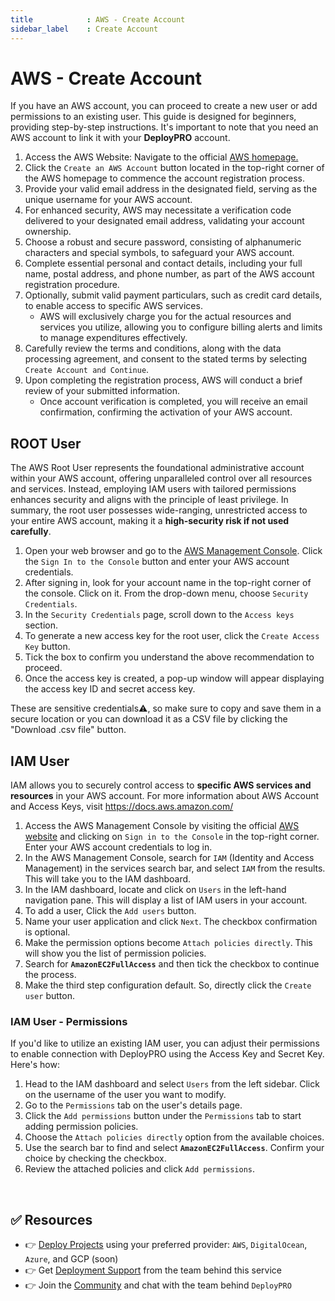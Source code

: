 ```yaml
---
title            : AWS - Create Account
sidebar_label    : Create Account
---
```


# AWS - Create Account

If you have an AWS account, you can proceed to create a new user or add permissions to an existing user. This guide is designed for beginners, providing step-by-step instructions. It's important to note that you need an AWS account to link it with your **DeployPRO** account. 

1. Access the AWS Website: Navigate to the official [AWS homepage.](https://aws.amazon.com/)
2. Click the `Create an AWS Account` button located in the top-right corner of the AWS homepage to commence the account registration process.
3. Provide your valid email address in the designated field, serving as the unique username for your AWS account.
4. For enhanced security, AWS may necessitate a verification code delivered to your designated email address, validating your account ownership. 
5. Choose a robust and secure password, consisting of alphanumeric characters and special symbols, to safeguard your AWS account.
6. Complete essential personal and contact details, including your full name, postal address, and phone number, as part of the AWS account registration procedure.
7. Optionally, submit valid payment particulars, such as credit card details, to enable access to specific AWS services. 
    - AWS will exclusively charge you for the actual resources and services you utilize, allowing you to configure billing alerts and limits to manage expenditures effectively.
8. Carefully review the terms and conditions, along with the data processing agreement, and consent to the stated terms by selecting `Create Account and Continue`.
9. Upon completing the registration process, AWS will conduct a brief review of your submitted information. 
    - Once account verification is completed, you will receive an email confirmation, confirming the activation of your AWS account.

## ROOT User 

The AWS Root User represents the foundational administrative account within your AWS account, offering unparalleled control over all resources and services. Instead, employing IAM users with tailored permissions enhances security and aligns with the principle of least privilege. In summary, the root user possesses wide-ranging, unrestricted access to your entire AWS account, making it a **high-security risk if not used carefully**. 

1. Open your web browser and go to the [AWS Management Console](https://aws.amazon.com/console/). Click the `Sign In to the Console` button and enter your AWS account credentials.
2. After signing in, look for your account name in the top-right corner of the console. Click on it. From the drop-down menu, choose `Security Credentials`.
3. In the `Security Credentials` page, scroll down to the `Access keys` section.
4. To generate a new access key for the root user, click the `Create Access Key` button.
5. Tick the box to confirm you understand the above recommendation to proceed.
6. Once the access key is created, a pop-up window will appear displaying the access key ID and secret access key.

These are sensitive credentials⚠️, so make sure to copy and save them in a secure location or you can download it as a CSV file by clicking the "Download .csv file" button.

## IAM User 

IAM allows you to securely control access to **specific AWS services and resources** in your AWS account. For more information about AWS Account and Access Keys, visit https://docs.aws.amazon.com/

1. Access the AWS Management Console by visiting the official [AWS website](https://aws.amazon.com/) and clicking on `Sign in to the Console` in the top-right corner. Enter your AWS account credentials to log in.
2. In the AWS Management Console, search for `IAM` (Identity and Access Management) in the services search bar, and select `IAM` from the results. This will take you to the IAM dashboard. 
3. In the IAM dashboard, locate and click on `Users` in the left-hand navigation pane. This will display a list of IAM users in your account.
4. To add a user, Click the `Add users` button.
5. Name your user application and click `Next`. The checkbox confirmation is optional.
6. Make the permission options become `Attach policies directly`. This will show you the list of permission policies. 
7. Search for **`AmazonEC2FullAccess`** and then tick the checkbox to continue the process.
8. Make the third step configuration default. So, directly click the `Create user` button.

### IAM User - Permissions 

If you'd like to utilize an existing IAM user, you can adjust their permissions to enable connection with DeployPRO using the Access Key and Secret Key. Here's how:

1. Head to the IAM dashboard and select `Users` from the left sidebar. Click on the username of the user you want to modify.
2. Go to the `Permissions` tab on the user's details page.
3. Click the `Add permissions` button under the `Permissions` tab to start adding permission policies.
4. Choose the `Attach policies directly` option from the available choices.
5. Use the search bar to find and select **`AmazonEC2FullAccess`**. Confirm your choice by checking the checkbox.
6. Review the attached policies and click `Add permissions`.

<br />

## ✅ Resources

- 👉 [Deploy Projects](https://deploypro.dev/) using your preferred provider: `AWS`, `DigitalOcean`, `Azure`, and GCP (soon)
- 👉 Get [Deployment Support](https://deploypro.dev/support/) from the team behind this service
- 👉 Join the [Community](https://discord.gg/qQhjQZhnur) and chat with the team behind `DeployPRO`
